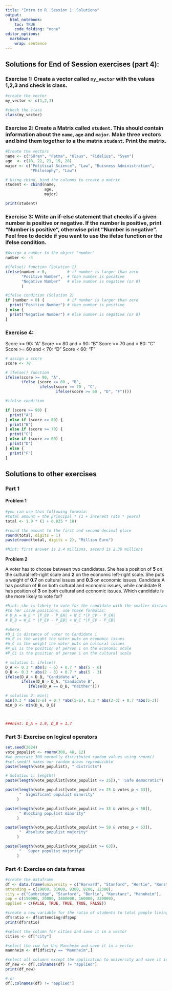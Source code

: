 ```yaml
---
title: "Intro to R. Session 1: Solutions"
output:
  html_notebook:
    toc: TRUE
    code_folding: "none"
editor_options: 
  markdown: 
    wrap: sentence
---
```


## Solutions for End of Session exercises (part 4): 

### Exercise 1: Create a vector called `my_vector` with the values 1,2,3 and check is class.

```r
#create the vector 
my_vector <- c(1,2,3)

#check the class
class(my_vector)

```

### Exercise 2: Create a Matrix called `student`. This should contain information about the `name`, `age` and `major`. Make three vectors and bind them together to a the matrix `student`. Print the matrix. 

```r
#Create the vectors 
name <- c("Sören", "Fatma", "Klaus", "Fidelius", "Sven") 
age  <- c(18, 22, 21, 19, 28) 
major <- c("Political Science", "Law", "Buisness Administration",
           "Philosophy", "Law")

# Using cbind, bind the columns to create a matrix
student <- cbind(name, 
                 age,
                 major)

print(student)

```

### Exercise 3: Write an if-else statement that checks if a given number is positive or negative. If the number is positive, print "Number is positive", otherwise print "Number is negative". Feel free to decide if you want to use the ifelse function or the ifelse condition.

```r
#Assign a number to the object "number"
number <- -4

#ifelse() function (Solution 1)
ifelse(number > 0,         # if number is larger than zero
       "Positive Number",  # then number is positive
       "Negative Number"   # else number is negative (or 0)
       )

#ifelse condition (Solution 2)
if (number > 0) {          # if number is larger than zero
  print("Positive Number") # then number is positive
} else {                   
  print("Negative Number") # else number is negative (or 0)
}

```


### Exercise 4:

Score >= 90: "A"
Score >= 80 and < 90: "B"
Score >= 70 and < 80: "C"
Score >= 60 and < 70: "D"
Score < 60: "F"

```r
# assign a score
score <- 78

# ifelse() function 
ifelse(score >= 90, "A", 
       ifelse (score >= 80 , "B", 
               ifelse(score >= 70 , "C",
                      ifelse(score >= 60 , "D", "F"))))

#ifelse condition 

if (score >= 90) {
  print("A") 
} else if (score >= 80) {
  print("B")
} else if (score >= 70) {
  print("C")
} else if (score >= 60) {
  print("D") 
} else {
  print("F")
}

```


## Solutions to other exercises

### Part 1

#### Problem 1

```r
#you can use this following formula:
#total amount = the principal * (1 + interest rate * years)
total <- 1.9 * (1 + 0.025 * 10)

#round the amount to the first and second decimal place
round(total, digits = 1)
paste(round(total, digits = 2), "Million Euro")

#hint: first answer is 2.4 millions, second is 2.38 millions
```
  
**Problem 2**

A voter has to choose between two candidates.
She has a position of **5** on the cultural left-right scale and **2** on the economic left-right scale.
She puts a weight of **0.7** on cultural issues and **0.3** on economic issues.
Candidate A has position of **6** on both cultural and economic issues, while candidate B has position of **3** on both cultural and economic issues.
Which candidate is she more likely to vote for?

```r
#hint: she is likely to vote for the candidate with the smaller distance
#to her issue positions, use these formulas:
# D_A = W_E * |P_EV - P_EA| + W_C *|P_CV - P_CA|
# D_B = W_E * |P_EV - P_EB| + W_C *|P_CV - P_CB|

#where:
#D_i is distance of voter to Candidate i
#W_E is the weight the voter puts on economic issues
#W_C is the weight the voter puts on cultural issues
#P_Ei is the position of person i on the economic scale
#P_Ci is the position of person i on the cultural scale

# solution 1: ifelse()
D_A <- 0.3 * abs(2 - 6) + 0.7 * abs(5 - 6)
D_B <- 0.3 * abs(2 - 3) + 0.7 * abs(5 - 3)
ifelse(D_A > D_B, "Candidate A",
       ifelse(D_B > D_A, "Candidate B",
          ifelse(D_A == D_B, "neither")))

# solution 2: min()
min(0.3 * abs(2-6) + 0.7 *abs(5-6), 0.3 * abs(2-3) + 0.7 *abs(5-3))
min_D <- min(D_A, D_B)



###hint: D_A = 1.9, D_B = 1.7

```
  
### Part 3: Exercise on logical operators

```r
set.seed(2024)
vote_populist <- rnorm(300, 40, 12) 
#we generate 300 normally distributed random values using rnorm()
#set.seed() makes our random draws reproducible
paste(length(vote_populist), " districts")

# Solution 1: length()
paste(length(vote_populist[vote_populist <= 25]),"  Safe democratic")

paste(length(vote_populist[vote_populist >= 25 & votes_p < 33]),
      "  Significant populist minority"
     )

paste(length(vote_populist[vote_populist >= 33 & votes_p < 50]),
      " Blocking populist minority"
     )

paste(length(vote_populist[vote_populist >= 50 & votes_p < 63]),
      "  Absolute populist majority"
     )

paste(length(vote_populist[vote_populist >= 63]),
      "   Super populist majority"
     )

```

### Part 4: Exercise on data frames

```r
#create the dataframe
df <- data.frame(university = c("Harvard", "Stanford", "Hertie", "Konstanz", "Mannheim"),
attending = c(19000, 31000, 9300, 8200, 12300),
city = c("Cambridge", "Stanford", "Berlin", "Konstanz", "Mannheim"),
pop = c(150000, 20000, 3400000, 160000, 220000),
applied = c(FALSE, TRUE, TRUE, TRUE, FALSE))

#create a new variable for the ratio of students to total people living in the city
df$ratio <- df$attending/df$pop
print(df$ratio)

#select the column for cities and save it in a vector
cities <- df["city"]

#select the row for Uni Mannheim and save it in a vector
mannheim <- df[df$city == "Mannheim",]

#select all columns except the application to university and save it in a new dataframe
df_new <- df[,colnames(df) != "applied"]
print(df_new)

# or
df[,colnames(df) != "applied"]
```
